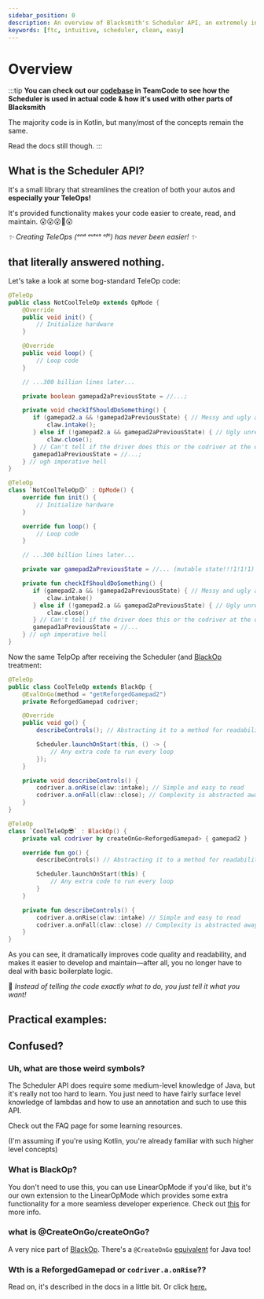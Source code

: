 ```yaml
---
sidebar_position: 0
description: An overview of Blacksmith's Scheduler API, an extremely intuitive component that makes FTC software development much cleaner, much easier, and much faster to develop.
keywords: [ftc, intuitive, scheduler, clean, easy]
---
```



# Overview

:::tip
**You can check out our [codebase](https://github.com/toptobes/robot-code-v2/) in
TeamCode to see how the Scheduler is used in actual code & how it's used with other parts
of Blacksmith**

The majority code is in Kotlin, but many/most of the concepts remain the same.

Read the docs still though.
:::

## What is the Scheduler API?

It's a small library that streamlines the creation of both your autos and **especially your TeleOps!**

It's provided functionality makes your code easier to create, read, and maintain. 😮😮😮🤯😮

*✨ Creating TeleOps (ᵃⁿᵈ ᵃᵘᵗᵒˢ ᵒᶠᶜ) has never been easier! ✨*

## that literally answered nothing.

Let's take a look at some bog-standard TeleOp code:

<Tabs groupId="programming-language">
  <TabItem value="java" label="Java">

  ```java
  @TeleOp
  public class NotCoolTeleOp extends OpMode {
      @Override
      public void init() {
          // Initialize hardware
      }

      @Override
      public void loop() {
          // Loop code
      }

      // ...300 billion lines later...

      private boolean gamepad2aPreviousState = //...;

      private void checkIfShouldDoSomething() {
         if (gamepad2.a && !gamepad2aPreviousState) { // Messy and ugly and ew 🤮
             claw.intake();
         } else if (!gamepad2.a && gamepad2aPreviousState) { // Ugly unreadable signal edge detectors
             claw.close();
         } // Can't tell if the driver does this or the codriver at the quick glance
         gamepad1aPreviousState = //...;
      } // ugh imperative hell
  }
  ```

  </TabItem>
  <TabItem value="kt" label="Kotlin">

  ```kotlin
  @TeleOp
  class `NotCoolTeleOp😔` : OpMode() {
      override fun init() {
          // Initialize hardware
      }

      override fun loop() {
          // Loop code
      }

      // ...300 billion lines later...

      private var gamepad2aPreviousState = //... (mutable state!!!1!1!1)

      private fun checkIfShouldDoSomething() {
         if (gamepad2.a && !gamepad2aPreviousState) { // Messy and ugly and ew 🤮
             claw.intake()
         } else if (!gamepad2.a && gamepad2aPreviousState) { // Ugly unreadable signal edge detectors
             claw.close()
         } // Can't tell if the driver does this or the codriver at the quick glance
         gamepad1aPreviousState = //...
      } // ugh imperative hell
  }
  ```

</TabItem>
</Tabs>

Now the same TelpOp after receiving the Scheduler (and [BlackOp](../black-op/overview) treatment:

<Tabs groupId="programming-language">
<TabItem value="java" label="Java">

  ```java
  @TeleOp
  public class CoolTeleOp extends BlackOp {
      @EvalOnGo(method = "getReforgedGamepad2")
      private ReforgedGamepad codriver;

      @Override
      public void go() {
          describeControls(); // Abstracting it to a method for readability

          Scheduler.launchOnStart(this, () -> {
              // Any extra code to run every loop
          });
      }

      private void describeControls() {
          codriver.a.onRise(claw::intake); // Simple and easy to read
          codriver.a.onFall(claw::close); // Complexity is abstracted away
      }
  }
  ```

</TabItem>
<TabItem value="kt" label="Kotlin">

  ```kotlin
  @TeleOp
  class `CoolTeleOp😎` : BlackOp() {
      private val codriver by createOnGo<ReforgedGamepad> { gamepad2 }

      override fun go() {
          describeControls() // Abstracting it to a method for readability

          Scheduler.launchOnStart(this) {
              // Any extra code to run every loop
          }
      }

      private fun describeControls() {
          codriver.a.onRise(claw::intake) // Simple and easy to read
          codriver.a.onFall(claw::close) // Complexity is abstracted away
      }
  }
  ```

</TabItem>
</Tabs>

As you can see, it dramatically improves code quality and readability, and makes it easier to
develop and maintain—after all, you no longer have to deal with basic boilerplate logic.

🚀 *Instead of telling the code exactly what to do, you just tell it what you want!*

## Practical examples:

## Confused?

### Uh, what are those weird symbols?

The Scheduler API does require some medium-level knowledge of Java, but it's really not too hard to
learn. You just need to have fairly surface level knowledge of lambdas and how to use an annotation
and such to use this API.

Check out the FAQ page for some learning resources.

(I'm assuming if you're using Kotlin, you're already familiar with such higher level concepts)

### What is BlackOp?

You don't need to use this, you can use LinearOpMode if you'd like, but it's our own extension
to the LinearOpMode which provides some extra functionality for a more seamless developer experience.
Check out [this](../black-op/overview) for more info.

### what is @CreateOnGo/createOnGo?

A very nice part of [BlackOp](../black-op/create-on-go-kt). There's a `@CreateOnGo`
[equivalent](../black-op/create-on-go-java) for Java too!

### Wth is a ReforgedGamepad or `codriver.a.onRise`??

Read on, it's described in the docs in a little bit. Or click [here.](./reforged-gamepad)
